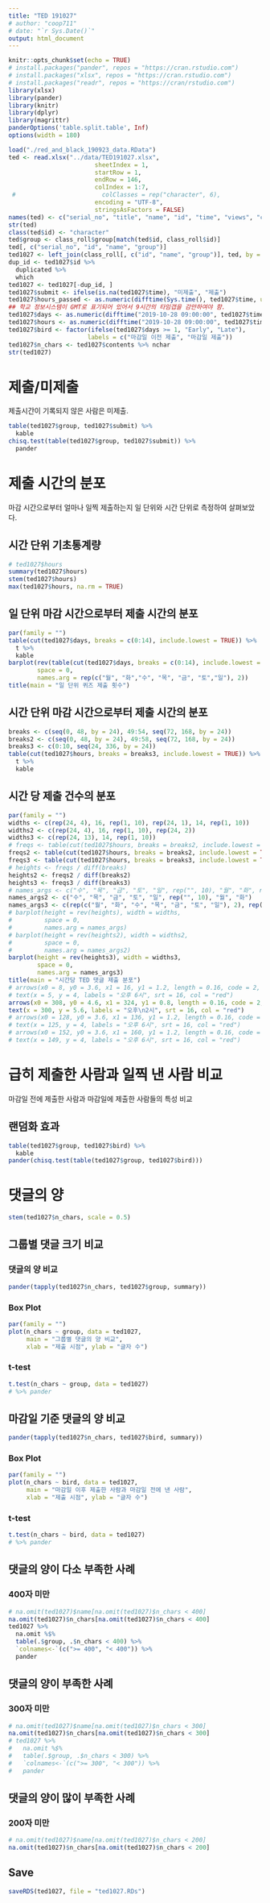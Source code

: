 ```yaml
---
title: "TED 191027"
# author: "coop711"
# date: "`r Sys.Date()`"
output: html_document
---
```


```r
knitr::opts_chunk$set(echo = TRUE)
# install.packages("pander", repos = "https://cran.rstudio.com")
# install.packages("xlsx", repos = "https://cran.rstudio.com")
# install.packages("readr", repos = "https://cran/rstudio.com")
library(xlsx)
library(pander)
library(knitr)
library(dplyr)
library(magrittr)
panderOptions('table.split.table', Inf)
options(width = 180)
```

<!--
# Data
-->

```r
load("./red_and_black_190923_data.RData")
ted <- read.xlsx("../data/TED191027.xlsx", 
                        sheetIndex = 1, 
                        startRow = 1, 
                        endRow = 146, 
                        colIndex = 1:7,
 #                        colClasses = rep("character", 6), 
                        encoding = "UTF-8",
                        stringsAsFactors = FALSE)
names(ted) <- c("serial_no", "title", "name", "id", "time", "views", "contents")
str(ted)
class(ted$id) <- "character"
ted$group <- class_roll$group[match(ted$id, class_roll$id)]
ted[, c("serial_no", "id", "name", "group")] 
ted1027 <- left_join(class_roll[, c("id", "name", "group")], ted, by = c("id", "name", "group"))
dup_id <- ted1027$id %>% 
  duplicated %>% 
  which
ted1027 <- ted1027[-dup_id, ]
ted1027$submit <- ifelse(is.na(ted1027$time), "미제출", "제출")
ted1027$hours_passed <- as.numeric(difftime(Sys.time(), ted1027$time, units = 'days'))
## 학교 정보시스템이 GMT로 표기되어 있어서 9시간의 타임갭을 감안하여야 함.
ted1027$days <- as.numeric(difftime("2019-10-28 09:00:00", ted1027$time, units = 'days'))
ted1027$hours <- as.numeric(difftime("2019-10-28 09:00:00", ted1027$time, units = 'hours'))
ted1027$bird <- factor(ifelse(ted1027$days >= 1, "Early", "Late"), 
                      labels = c("마감일 이전 제출", "마감일 제출"))
ted1027$n_chars <- ted1027$contents %>% nchar
str(ted1027)
```


# 제출/미제출

제출시간이 기록되지 않은 사람은 미제출.

```r
table(ted1027$group, ted1027$submit) %>%
  kable
chisq.test(table(ted1027$group, ted1027$submit)) %>%
  pander
```

# 제출 시간의 분포

마감 시간으로부터 얼마나 일찍 제출하는지 일 단위와 시간 단위로 측정하여 살펴보았다. 

## 시간 단위 기초통계량

```r
# ted1027$hours
summary(ted1027$hours)
stem(ted1027$hours)
max(ted1027$hours, na.rm = TRUE)
```

## 일 단위 마감 시간으로부터 제출 시간의 분포

```r
par(family = "")
table(cut(ted1027$days, breaks = c(0:14), include.lowest = TRUE)) %>%
  t %>%
  kable
barplot(rev(table(cut(ted1027$days, breaks = c(0:14), include.lowest = TRUE))), 
        space = 0,
        names.arg = rep(c("월", "화","수", "목", "금", "토","일"), 2))
title(main = "일 단위 퀴즈 제출 횟수")
```

## 시간 단위 마감 시간으로부터 제출 시간의 분포

```r
breaks <- c(seq(0, 48, by = 24), 49:54, seq(72, 168, by = 24))
breaks2 <- c(seq(0, 48, by = 24), 49:58, seq(72, 168, by = 24))
breaks3 <- c(0:10, seq(24, 336, by = 24))
table(cut(ted1027$hours, breaks = breaks3, include.lowest = TRUE)) %>%
  t %>%
  kable
```

## 시간 당 제출 건수의 분포

```r
par(family = "")
widths <- c(rep(24, 4), 16, rep(1, 10), rep(24, 1), 14, rep(1, 10))
widths2 <- c(rep(24, 4), 16, rep(1, 10), rep(24, 2))
widths3 <- c(rep(24, 13), 14, rep(1, 10))
# freqs <- table(cut(ted1027$hours, breaks = breaks2, include.lowest = TRUE))
freqs2 <- table(cut(ted1027$hours, breaks = breaks2, include.lowest = TRUE))
freqs3 <- table(cut(ted1027$hours, breaks = breaks3, include.lowest = TRUE))
# heights <- freqs / diff(breaks)
heights2 <- freqs2 / diff(breaks2)
heights3 <- freqs3 / diff(breaks3)
# names_args <- c("수", "목", "금", "토", "일", rep("", 10), "월", "화", rep("", 10))
names_args2 <- c("수", "목", "금", "토", "일", rep("", 10), "월", "화")
names_args3 <- c(rep(c("월", "화", "수", "목", "금", "토", "일"), 2), rep("", 10))
# barplot(height = rev(heights), width = widths, 
#         space = 0,
#         names.arg = names_args)
# barplot(height = rev(heights2), width = widths2, 
#         space = 0,
#         names.arg = names_args2)
barplot(height = rev(heights3), width = widths3, 
        space = 0,
        names.arg = names_args3)
title(main = "시간당 TED 댓글 제출 분포")
# arrows(x0 = 8, y0 = 3.6, x1 = 16, y1 = 1.2, length = 0.16, code = 2, col = "red", lwd = 1.5)
# text(x = 5, y = 4, labels = "오후 6시", srt = 16, col = "red")
arrows(x0 = 308, y0 = 4.6, x1 = 324, y1 = 0.8, length = 0.16, code = 2, col = "red", lwd = 1.5)
text(x = 300, y = 5.6, labels = "오후\n2시", srt = 16, col = "red")
# arrows(x0 = 128, y0 = 3.6, x1 = 136, y1 = 1.2, length = 0.16, code = 2, col = "red", lwd = 1.5)
# text(x = 125, y = 4, labels = "오후 6시", srt = 16, col = "red")
# arrows(x0 = 152, y0 = 3.6, x1 = 160, y1 = 1.2, length = 0.16, code = 2, col = "red", lwd = 1.5)
# text(x = 149, y = 4, labels = "오후 6시", srt = 16, col = "red")
```

# 급히 제출한 사람과 일찍 낸 사람 비교

마감일 전에 제출한 사람과 마감일에 제출한 사람들의 특성 비교

## 랜덤화 효과

```r
table(ted1027$group, ted1027$bird) %>%
  kable
pander(chisq.test(table(ted1027$group, ted1027$bird)))
```

# 댓글의 양 

```r
stem(ted1027$n_chars, scale = 0.5)
```

## 그룹별 댓글 크기 비교

### 댓글의 양 비교

```r
pander(tapply(ted1027$n_chars, ted1027$group, summary))
```

### Box Plot

```r
par(family = "")
plot(n_chars ~ group, data = ted1027, 
     main = "그룹별 댓글의 양 비교", 
     xlab = "제출 시점", ylab = "글자 수")
```

### t-test

```r
t.test(n_chars ~ group, data = ted1027) 
# %>% pander
```

## 마감일 기준 댓글의 양 비교

```r
pander(tapply(ted1027$n_chars, ted1027$bird, summary))
```

### Box Plot

```r
par(family = "")
plot(n_chars ~ bird, data = ted1027, 
     main = "마감일 이후 제출한 사람과 마감일 전에 낸 사람", 
     xlab = "제출 시점", ylab = "글자 수")
```

### t-test

```r
t.test(n_chars ~ bird, data = ted1027) 
# %>% pander  
```

## 댓글의 양이 다소 부족한 사례

### 400자 미만

```r
# na.omit(ted1027)$name[na.omit(ted1027)$n_chars < 400]
na.omit(ted1027)$n_chars[na.omit(ted1027)$n_chars < 400]
ted1027 %>% 
  na.omit %$%
  table(.$group, .$n_chars < 400) %>%
  `colnames<-`(c(">= 400", "< 400")) %>%
  pander
```  

## 댓글의 양이 부족한 사례

### 300자 미만

```r
# na.omit(ted1027)$name[na.omit(ted1027)$n_chars < 300]
na.omit(ted1027)$n_chars[na.omit(ted1027)$n_chars < 300]
# ted1027 %>% 
#   na.omit %$%
#   table(.$group, .$n_chars < 300) %>%
#   `colnames<-`(c(">= 300", "< 300")) %>%
#   pander
```

## 댓글의 양이 많이 부족한 사례

### 200자 미만

```r
# na.omit(ted1027)$name[na.omit(ted1027)$n_chars < 200]
na.omit(ted1027)$n_chars[na.omit(ted1027)$n_chars < 200]
```

## Save

```r
saveRDS(ted1027, file = "ted1027.RDs")
```